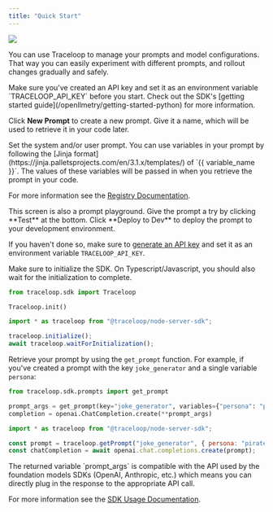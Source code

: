 ```yaml
---
title: "Quick Start"
---
```


<Frame>
  <img src="/img/prompt_configuration.png" />
</Frame>

You can use Traceloop to manage your prompts and model configurations.
That way you can easily experiment with different prompts, and rollout changes gradually and safely.

<Note>
  Make sure you've created an API key and set it as an environment variable
  `TRACELOOP_API_KEY` before you start. Check out the SDK's [getting started
  guide](/openllmetry/getting-started-python) for more information.
</Note>

<Steps>
<Step title="Create a new prompt">

Click **New Prompt** to create a new prompt. Give it a name, which will be used to retrieve it in your code later.

</Step>

<Step title="Define it in the Prompt Registry">
Set the system and/or user prompt. You can use variables in your prompt by
following the [Jinja format](https://jinja.palletsprojects.com/en/3.1.x/templates/) of `{{ variable_name }}`. 
The values of these variables will be passed in when you retrieve the prompt in your code.

For more information see the [Registry Documentation](/prompts/registry).

<Tip>
  This screen is also a prompt playground. Give the prompt a try by clicking
  **Test** at the bottom.
</Tip>

</Step>

<Step title="Deploy the prompt to your developement environement">
  Click **Deploy to Dev** to deploy the prompt to your development environment.
</Step>

<Step title="Use the prompt in your code">

If you haven't done so, make sure to [generate an API key](https://app.traceloop.com/settings/api-keys) and
set it as an environment variable `TRACELOOP_API_KEY`.

Make sure to initialize the SDK. On Typescript/Javascript, you should also wait for the initialization to complete.

<CodeGroup>

```python Python
from traceloop.sdk import Traceloop

Traceloop.init()
```

```js Typescript / Javascript
import * as traceloop from "@traceloop/node-server-sdk";

traceloop.initialize();
await traceloop.waitForInitialization();
```

</CodeGroup>

Retrieve your prompt by using the `get_prompt` function.
For example, if you've created a prompt with the key `joke_generator` and a single variable `persona`:

<CodeGroup>

```python Python
from traceloop.sdk.prompts import get_prompt

prompt_args = get_prompt(key="joke_generator", variables={"persona": "pirate"})
completion = openai.ChatCompletion.create(**prompt_args)
```

```js Typescript / Javascript
import * as traceloop from "@traceloop/node-server-sdk";

const prompt = traceloop.getPrompt("joke_generator", { persona: "pirate" });
const chatCompletion = await openai.chat.completions.create(prompt);
```

</CodeGroup>

<Note>
  The returned variable `prompt_args` is compatible with the API used by the
  foundation models SDKs (OpenAI, Anthropic, etc.) which means you can directly
  plug in the response to the appropriate API call.
</Note>

For more information see the [SDK Usage Documentation](/prompts/sdk-usage).

</Step>
</Steps>
